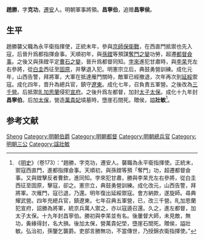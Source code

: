 {{Otheruses|other=名为赵胜的其他人物|赵胜}}

'''趙勝'''，字'''克功'''，[[遷安|遷安]]人。明朝軍事將領。'''昌寧伯'''，追赠'''昌寧侯'''。

== 生平 ==
趙勝襲父職為永平衛指揮使，正統末年，參與[[京師保衛戰|京師保衛戰]]，在西直門抵禦也先入寇，后晉升爲都指揮僉事。天順初年，與[[孫鏜|孫鏜]]等預謀[[奪門之變|奪門之變]]功勞，超遷[[都督|都督]][[僉事|僉事]]。之後又與孫鏜平定[[曹石之變|曹石之變]]，晉升爲都督同知。[[孛來|孛來]]進犯甘肅時，與[[李杲|李杲]]充左右參將，從[[白圭|白圭]]西征至[[固原|固原]]，并擊退入犯。明憲宗立后，典鼓勇營訓練。成化元年，山西告警，拜將軍，大軍在抵達雁門關時，敵軍已經撤退，次年再次到[[延綏|延綏]]禦寇。成化四年，晋升為總兵官，鎮守[[遼東|遼東]]。成化七年，召負責五軍營。之後改為[[三千營|三千營]]。后抵禦[[癿加思蘭|癿加思蘭]]侵犯[[宣府|宣府]]。之後升爲左都督，加封[[太子太保|太子太保]]。成化十九年封'''昌寧伯'''。后加[[太保|太保]]，營造[[萬貴妃|萬貴妃]]墳墓時，墮崖石間死。贈侯，謚'''壯敏'''<ref>《[[明史|明史]]》（卷173）：“趙勝，字克功，遷安人。襲職為永平衛指揮使。正統末，禦寇西直門，進都指揮僉事。天順初，與孫鏜等預「奪門」功，超遷都督僉事。又與鏜擊反者曹欽，進同知。孛來犯甘肅，勝與李杲充左右參將，從白圭西征至固原，擊寇，卻之。憲宗立，典鼓勇營訓練。成化改元，山西告警，拜將軍。次雁門，寇已退，乃還。明年復出延綏禦寇。會方納款，遂旋師。尋典耀武營。四年充總兵官，鎮遼東。七年召典五軍營，已，改三千營。癿加思蘭犯宣府，詔勝為將軍，統京兵萬人禦之，亦以寇遁召還。久之，進左都督，加太子太保。十九年封昌寧伯。勝初與李杲並有名。後屢督大師，未見敵，無功，夤緣得封，名大損。後加太保，營萬貴妃塋，墮崖石間死。贈侯，謚壯敏。弘治初，孫鑒乞襲爵。吏部言勝無功，不當傳世，乃授錦衣衛指揮使。”</ref>。

== 参考文献 ==
{{wikisource|明史/卷173}}
{{reflist}}

{{明朝人物小作品}}

{{Authority control}}
{{DEFAULTSORT:Zhao赵}}
[[Category:赵姓|Sheng]]
[[Category:明朝伯爵|Category:明朝伯爵]]
[[Category:明朝都督|Category:明朝都督]]
[[Category:明朝總兵官|Category:明朝總兵官]]
[[Category:明朝三公|Category:明朝三公]]
[[Category:諡壯敏|Category:諡壯敏]]